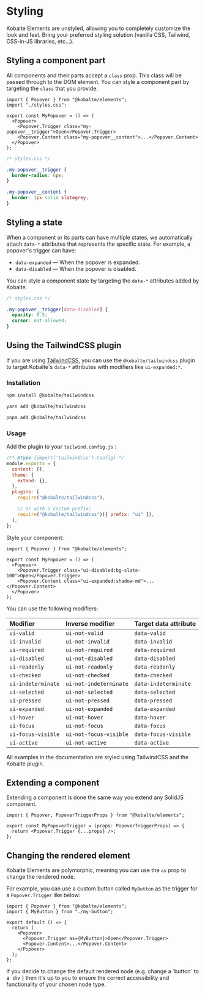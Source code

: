 
# Styling

Kobalte Elements are unstyled, allowing you to completely customize the look and feel. Bring your preferred styling solution (vanilla CSS, Tailwind, CSS-in-JS libraries, etc...).

## Styling a component part

All components and their parts accept a `class` prop. This class will be passed through to the DOM element. You can style a component part by targeting the `class` that you provide.

```tsx
import { Popover } from "@kobalte/elements";
import "./styles.css";

export const MyPopover = () => (
  <Popover>
    <Popover.Trigger class="my-popover__trigger">Open</Popover.Trigger>
    <Popover.Content class="my-popover__content">...</Popover.Content>
  </Popover>
);
```

```css
/* styles.css */

.my-popover__trigger {
  border-radius: 6px;
}

.my-popover__content {
  border: 1px solid slategrey;
}
```

## Styling a state

When a component or its parts can have multiple states, we automatically attach `data-*` attributes that represents the specific state. For example, a popover's trigger can have:

- `data-expanded` — When the popover is expanded.
- `data-disabled` — When the popover is disabled.

You can style a component state by targeting the `data-*` attributes added by Kobalte.

```css
/* styles.css */

.my-popover__trigger[data-disabled] {
  opacity: 0.5;
  cursor: not-allowed;
}
```

## Using the TailwindCSS plugin

If you are using [TailwindCSS](https://tailwindcss.com/), you can use the `@kobalte/tailwindcss` plugin to target Kobalte's `data-*` attributes with modifiers like `ui-expanded:*`.

### Installation

```bash
npm install @kobalte/tailwindcss
```

```bash
yarn add @kobalte/tailwindcss
```

```bash
pnpm add @kobalte/tailwindcss
```

### Usage

Add the plugin to your `tailwind.config.js` :

```js
/** @type {import('tailwindcss').Config} */
module.exports = {
  content: [],
  theme: {
    extend: {},
  },
  plugins: [
    require("@kobalte/tailwindcss"),

    // Or with a custom prefix:
    require("@kobalte/tailwindcss")({ prefix: "ui" }),
  ],
};
```

Style your component:

```tsx
import { Popover } from "@kobalte/elements";

export const MyPopover = () => (
  <Popover>
    <Popover.Trigger class="ui-disabled:bg-slate-100">Open</Popover.Trigger>
    <Popover.Content class="ui-expanded:shadow-md">...</Popover.Content>
  </Popover>
);
```

You can use the following modifiers:

| Modifier           | Inverse modifier       | Target data attribute |
| :----------------- | :--------------------- | :-------------------- |
| `ui-valid`         | `ui-not-valid`         | `data-valid`          |
| `ui-invalid`       | `ui-not-invalid`       | `data-invalid`        |
| `ui-required`      | `ui-not-required`      | `data-required`       |
| `ui-disabled`      | `ui-not-disabled`      | `data-disabled`       |
| `ui-readonly`      | `ui-not-readonly`      | `data-readonly`       |
| `ui-checked`       | `ui-not-checked`       | `data-checked`        |
| `ui-indeterminate` | `ui-not-indeterminate` | `data-indeterminate`  |
| `ui-selected`      | `ui-not-selected`      | `data-selected`       |
| `ui-pressed`       | `ui-not-pressed`       | `data-pressed`        |
| `ui-expanded`      | `ui-not-expanded`      | `data-expanded`       |
| `ui-hover`         | `ui-not-hover`         | `data-hover`          |
| `ui-focus`         | `ui-not-focus`         | `data-focus`          |
| `ui-focus-visible` | `ui-not-focus-visible` | `data-focus-visible`  |
| `ui-active`        | `ui-not-active`        | `data-active`         |

<Callout type="note">
  All examples in the documentation are styled using TailwindCSS and the Kobalte plugin.
</Callout>

## Extending a component

Extending a component is done the same way you extend any SolidJS component.

```tsx
import { Popover, PopoverTriggerProps } from "@kobalte/elements";

export const MyPopoverTrigger = (props: PopoverTriggerProps) => {
  return <Popover.Trigger {...props} />;
};
```

## Changing the rendered element

Kobalte Elements are polymorphic, meaning you can use the `as` prop to change the rendered node.

For example, you can use a custom button called `MyButton` as the trigger for a `Popover.Trigger` like below:

```tsx
import { Popover } from "@kobalte/elements";
import { MyButton } from "./my-button";

export default () => {
  return (
    <Popover>
      <Popover.Trigger as={MyButton}>Open</Popover.Trigger>
      <Popover.Content>...</Popover.Content>
    </Popover>
  );
};
```

<Callout type="warning">
  If you decide to change the default rendered node (e.g. change a `button` to a `div`) then it's up
  to you to ensure the correct accessibility and functionality of your chosen node type.
</Callout>
